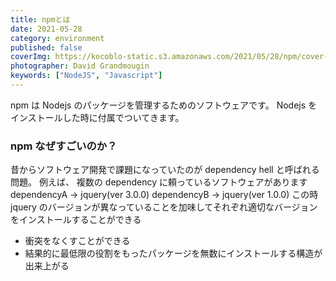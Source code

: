 ```yaml
---
title: npmとは
date: 2021-05-28
category: environment
published: false
coverImg: https://kocoblo-static.s3.amazonaws.com/2021/05/28/npm/cover-img.jpg
photographer: David Grandmougin
keywords: ["NodeJS", "Javascript"]
---
```


npm は Nodejs のパッケージを管理するためのソフトウェアです。
Nodejs をインストールした時に付属でついてきます。

### npm なぜすごいのか？

昔からソフトウェア開発で課題になっていたのが dependency hell と呼ばれる問題。
例えば、
複数の dependency に頼っているソフトウェアがあります
dependencyA -> jquery(ver 3.0.0)
dependencyB -> jquery(ver 1.0.0)
この時 jquery のバージョンが異なっていることを加味してそれぞれ適切なバージョンをインストールすることができる

- 衝突をなくすことができる
- 結果的に最低限の役割をもったパッケージを無数にインストールする構造が出来上がる
